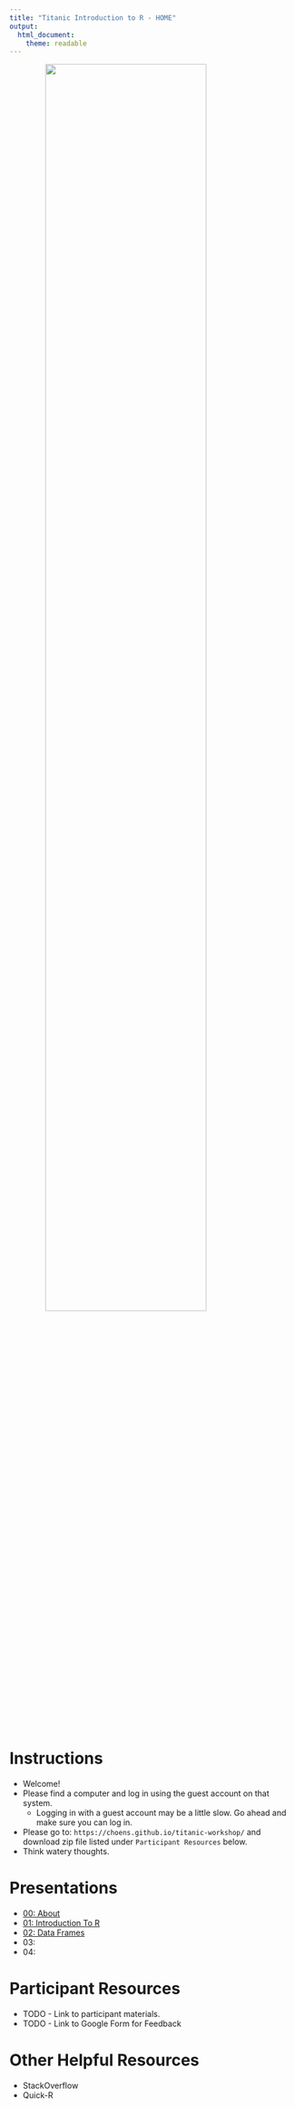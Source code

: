 ```yaml
---
title: "Titanic Introduction to R - HOME"
output:
  html_document:
    theme: readable
---
```


<img src="img/titanic-cobh-harbour-1912.jpg" width=75% style="display:block;margin-left:auto;margin-right:auto">

# Instructions

- Welcome!
- Please find a computer and log in using the guest account on that
  system.
  - Logging in with a guest account may be a little slow. Go ahead and
    make sure you can log in.
- Please go to: `https://choens.github.io/titanic-workshop/` and
  download zip file listed under `Participant Resources` below.
- Think watery thoughts.

# Presentations

- <a href="https://choens.github.io/titanic-workshop/00-about.html" target="_blank">00: About</a>
- <a href="https://choens.github.io/titanic-workshop/01-introduction-to-r.html" target="_blank">01: Introduction To R</a>
- <a href="https://choens.github.io/titanic-workshop/02-data-frames.html" target="_blank">02: Data Frames</a>
- 03:
- 04:

# Participant Resources

- TODO - Link to participant materials.
- TODO - Link to Google Form for Feedback

# Other Helpful Resources

- StackOverflow
- Quick-R
